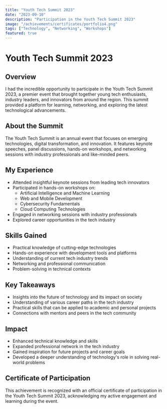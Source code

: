 ```yaml
---
title: "Youth Tech Summit 2023"
date: "2023-09-10"
description: "Participation in the Youth Tech Summit 2023"
image: "/achievements/certificates/portfolio4.png"
tags: ["Technology", "Networking", "Workshops"]
featured: true
---
```


# Youth Tech Summit 2023

## Overview
I had the incredible opportunity to participate in the Youth Tech Summit 2023, a premier event that brought together young tech enthusiasts, industry leaders, and innovators from around the region. This summit provided a platform for learning, networking, and exploring the latest technological advancements.

## About the Summit
The Youth Tech Summit is an annual event that focuses on emerging technologies, digital transformation, and innovation. It features keynote speeches, panel discussions, hands-on workshops, and networking sessions with industry professionals and like-minded peers.

## My Experience
- Attended insightful keynote sessions from leading tech innovators
- Participated in hands-on workshops on:
  - Artificial Intelligence and Machine Learning
  - Web and Mobile Development
  - Cybersecurity Fundamentals
  - Cloud Computing Technologies
- Engaged in networking sessions with industry professionals
- Explored career opportunities in the tech industry

## Skills Gained
- Practical knowledge of cutting-edge technologies
- Hands-on experience with development tools and platforms
- Understanding of current tech industry trends
- Networking and professional communication
- Problem-solving in technical contexts

## Key Takeaways
- Insights into the future of technology and its impact on society
- Understanding of various career paths in the tech industry
- Practical skills that can be applied to academic and personal projects
- Connections with mentors and peers in the tech community

## Impact
- Enhanced technical knowledge and skills
- Expanded professional network in the tech industry
- Gained inspiration for future projects and career goals
- Developed a deeper understanding of technology's role in solving real-world problems

## Certificate of Participation
This achievement is recognized with an official certificate of participation in the Youth Tech Summit 2023, acknowledging my active engagement and learning during the event.
